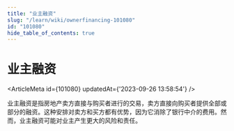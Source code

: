 ```yaml
---
title: "业主融资"
slug: "/learn/wiki/ownerfinancing-101080"
id: "101080"
hide_table_of_contents: true
---
```



# 业主融资

<ArticleMeta id={101080} updatedAt={'2023-09-26 13:58:54'} />
<div className='border-solid border-b border-t-0 my-4 border-[var(--ifm-color-gray-300)]' />

业主融资是指房地产卖方直接与购买者进行的交易，卖方直接向购买者提供全部或部分的融资。这种安排对卖方和买方都有优势，因为它消除了银行中介的费用。然而，业主融资可能对业主产生更大的风险和责任。
